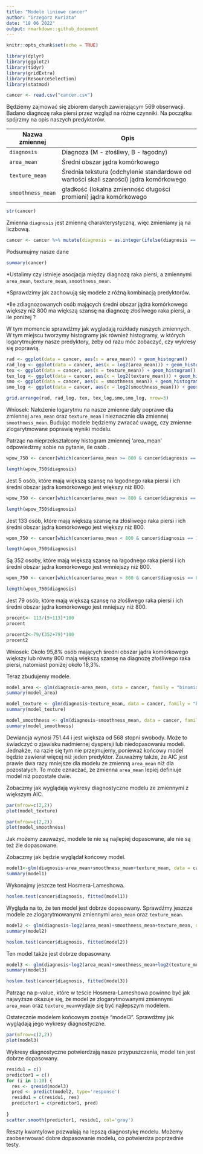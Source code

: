 ---
title: "Modele liniowe cancer"
author: "Grzegorz Kuriata"
date: "18 06 2022"
output: rmarkdown::github_document
---

```{r setup, include=FALSE}
knitr::opts_chunk$set(echo = TRUE)
```

```{r}
library(dplyr)
library(ggplot2)
library(tidyr)
library(gridExtra)
library(ResourceSelection)
library(statmod)
```

```{r}
cancer <- read.csv("cancer.csv")
```

Będziemy zajmować się zbiorem danych zawierającym 569 obserwacji. Badano diagnozę raka piersi przez wzgląd na różne czynniki. Na początku spójrzmy na opis naszych predyktorów.

Nazwa zmiennej   | Opis                                                                                   |
-----------------|----------------------------------------------------------------------------------------|
`diagnosis`      | Diagnoza (M - złośliwy, B - łagodny)                                                   |
`area_mean`      | Średni obszar jądra komórkowego                                                        |
`texture_mean`   | Średnia tekstura (odchylenie standardowe od wartości skali szarości) jądra komórkowego |
`smoothness_mean`| gładkość (lokalna zmienność długości promieni) jądra komórkowego                       |

```{r}
str(cancer)
```

Zmienna `diagnosis` jest zmienną charakterystyczną, więc zmieniamy ją na liczbową.

```{r}
cancer <- cancer %>% mutate(diagnosis = as.integer(ifelse(diagnosis == "M", "0", "1")))
```

Podsumujmy nasze dane

```{r}
summary(cancer)
```

*Ustalimy czy istnieje asocjacja między diagnozą raka piersi, a zmiennymi `area_mean`, `texture_mean`, `smoothness_mean`.

*Sprawdzimy jak zachowują się modele z różną kombinacją predyktorów.

*Ile zdiagnozowanych osób mających średni obszar jądra komórkowego większy niż 800 ma większą szansę na diagnozę złośliwego raka piersi, a ile poniżej ?



W tym momencie sprawdźmy jak wygladają rozkłady naszych zmiennych. W tym miejscu tworzymy histogramy jak również histogramy, w których logarytmujemy nasze predyktory, żeby od razu móc zobaczyć, czy wykresy się poprawią.

```{r}
rad <- ggplot(data = cancer, aes(x = area_mean)) + geom_histogram()
rad_log <- ggplot(data = cancer, aes(x = log2(area_mean))) + geom_histogram()
tex <- ggplot(data = cancer, aes(x = texture_mean)) + geom_histogram()
tex_log <- ggplot(data = cancer, aes(x = log2(texture_mean))) + geom_histogram()
smo <- ggplot(data = cancer, aes(x = smoothness_mean)) + geom_histogram()
smo_log <- ggplot(data = cancer, aes(x = log2(smoothness_mean))) + geom_histogram()

grid.arrange(rad, rad_log, tex, tex_log,smo,smo_log, nrow=3)
```

Wniosek: Nałożenie logarytmu na nasze zmienne dały poprawe dla zmiennej `area_mean` oraz `texture_mean` i nieznacznie dla zmiennej `smoothness_mean`. Budując modele będziemy zwracać uwagę, czy zmienne zlogarytmowane poprawią wyniki modelu.


Patrząc na nieprzekształcony histogram zmiennej 'area_mean' odpowiedzmy sobie na pytanie, ile osób .

```{r}
wpow_750 <- cancer[which(cancer$area_mean >= 800 & cancer$diagnosis == 1), ]

length(wpow_750$diagnosis)
```

Jest 5 osób, które mają większą szansę na łagodnego raka piersi i ich średni obszar jądra komórkowego jest większy niż 800.

```{r}
wpow_750 <- cancer[which(cancer$area_mean >= 800 & cancer$diagnosis == 0), ]

length(wpow_750$diagnosis)
```

Jest 133 osób, które mają większą szansę na złośliwego raka piersi i ich średni obszar jądra komórkowego jest większy niż 800.

```{r}
wpon_750 <- cancer[which(cancer$area_mean < 800 & cancer$diagnosis == 1), ]

length(wpon_750$diagnosis)
```

Są 352 osoby, które mają większą szansę na łagodnego raka piersi i ich średni obszar jądra komórkowego jest wmniejszy niż 800.

```{r}
wpon_750 <- cancer[which(cancer$area_mean < 800 & cancer$diagnosis == 0), ]

length(wpon_750$diagnosis)
```

Jest 79 osób, które mają większą szansę na złośliwego raka piersi i ich średni obszar jądra komórkowego jest mniejszy niż 800.

```{r}
procent<- 113/(5+113)*100
procent

```

```{r}
procent2<-79/(352+79)*100
procent2

```

Wniosek: Około 95,8% osób mających średni obszar jądra komórkowego większy lub równy 800 mają większą szansę na diagnozę złośliwego raka piersi, natomiast poniżej około 18,3%.


Teraz zbudujemy modele.

```{r}
model_area <- glm(diagnosis~area_mean, data = cancer, family = "binomial")
summary(model_area)
```

```{r}
model_texture <- glm(diagnosis~texture_mean, data = cancer, family = "binomial")
summary(model_texture)
```

```{r}
model_smoothness <- glm(diagnosis~smoothness_mean, data = cancer, family = "binomial")
summary(model_smoothness)
```

Dewiancja wynosi 751.44 i jest większa od 568 stopni swobody. Może to świadczyć o zjawisku nadmiernej dyspersji lub niedopasowaniu modeli. Jednakże, na razie się tym nie przejmujemy, ponieważ końcowy model będzie zawierał więcej niż jeden predyktor. Zauważmy także, że AIC jest prawie dwa razy mniejsze dla modelu ze zmienną `area_mean` niż dla pozostałych. To może oznaczać, że zmienna `area_mean` lepiej definiuje model niż pozostałe dwie.

Zobaczmy jak wyglądają wykresy diagnostyczne modelu ze zmiennymi z większym AIC.

```{r}
par(mfrow=c(2,2))
plot(model_texture)
```


```{r}
par(mfrow=c(2,2))
plot(model_smoothness)
```

Jak możemy zauważyć, modele te nie są najlepiej dopasowane, ale nie są też źle dopasowane.

Zobaczmy jak będzie wyglądał końcowy model.

```{r}

model1<-glm(diagnosis~area_mean+smoothness_mean+texture_mean, data = cancer, family = "binomial")
summary(model1)
```

Wykonajmy jeszcze test Hosmera-Lameshowa.

```{r}
hoslem.test(cancer$diagnosis, fitted(model1))
```

Wygląda na to, że ten model jest dobrze dopasowany.
Sprawdźmy jeszcze modele ze zlogarytmowanymi zmiennymi `area_mean` oraz `texture_mean`.

```{r}
model2 <- glm(diagnosis~log2(area_mean)+smoothness_mean+texture_mean, data = cancer, family = "binomial")
summary(model2)
```

```{r}
hoslem.test(cancer$diagnosis, fitted(model2))
```

Ten model także jest dobrze dopasowany.

```{r}
model3 <- glm(diagnosis~log2(area_mean)+smoothness_mean+log2(texture_mean), data = cancer, family = "binomial")
summary(model3)
```

```{r}
hoslem.test(cancer$diagnosis, fitted(model3))
```

Patrząc na p-value, które w teście Hosmera-Lameshowa powinno być jak najwyższe okazuje się, że model ze zlogarytmowanymi zmiennymi `area_mean` oraz `texture_mean`wydaje się być najlepszym modelem.

Ostatecznie modelem końcowym zostaje "model3". Sprawdźmy jak wyglądają jego wykresy diagnostyczne.

```{r}
par(mfrow=c(2,2))
plot(model3)
```

Wykresy diagnostyczne potwierdzają nasze przypuszczenia, model ten jest dobrze dopasowany.


```{r}
residu1 = c()
predictor1 = c()
for (i in 1:10) {
  res <- qresid(model3)
  pred <- predict(model2, type='response')
  residu1 = c(residu1, res)
  predictor1 = c(predictor1, pred)
  
}
scatter.smooth(predictor1, residu1, col='gray')

```

Reszty kwantylowe pozwalają na lepszą diagnostykę modelu. Możemy zaobserwować dobre dopasowanie modelu, co potwierdza poprzednie testy.














